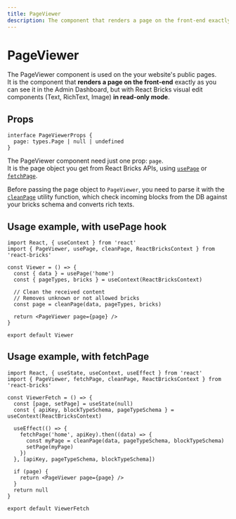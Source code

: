 ```yaml
---
title: PageViewer
description: The component that renders a page on the front-end exactly as you can see it in the Admin Dashboard
---
```


# PageViewer

The PageViewer component is used on the your website's public pages.  
It is the component that **renders a page on the front-end** exactly as you can see it in the Admin Dashboard, but with React Bricks visual edit components (Text, RichText, Image) **in read-only mode**.

## Props

```tsx
interface PageViewerProps {
  page: types.Page | null | undefined
}
```

The PageViewer component need just one prop: `page`.  
It is the page object you get from React Bricks APIs, using [`usePage`](/api-reference/hooks/use-page) or [`fetchPage`](/api-reference/utilities/fetch-page).

Before passing the page object to `PageViewer`, you need to parse it with the [`cleanPage`](/api-reference/utilities/clean-page) utility function, which check incoming blocks from the DB against your bricks schema and converts rich texts.

## Usage example, with usePage hook

```tsx
import React, { useContext } from 'react'
import { PageViewer, usePage, cleanPage, ReactBricksContext } from 'react-bricks'

const Viewer = () => {
  const { data } = usePage('home')
  const { pageTypes, bricks } = useContext(ReactBricksContext)

  // Clean the received content
  // Removes unknown or not allowed bricks
  const page = cleanPage(data, pageTypes, bricks)

  return <PageViewer page={page} />
}

export default Viewer
```

## Usage example, with fetchPage

```tsx
import React, { useState, useContext, useEffect } from 'react'
import { PageViewer, fetchPage, cleanPage, ReactBricksContext } from 'react-bricks'

const ViewerFetch = () => {
  const [page, setPage] = useState(null)
  const { apiKey, blockTypeSchema, pageTypeSchema } = useContext(ReactBricksContext)

  useEffect(() => {
    fetchPage('home', apiKey).then((data) => {
      const myPage = cleanPage(data, pageTypeSchema, blockTypeSchema)
      setPage(myPage)
    })
  }, [apiKey, pageTypeSchema, blockTypeSchema])

  if (page) {
    return <PageViewer page={page} />
  }
  return null
}

export default ViewerFetch
```
